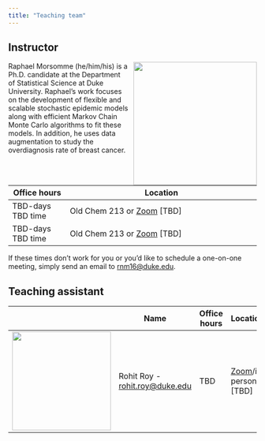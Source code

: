 ```yaml
---
title: "Teaching team"
---
```


## Instructor

![](images/team/raphael.jpg){fig-alt="Headshot of Dr. Raphael Morsomme" style="float:right;padding: 0 0 0 10px;" width="250"}

Raphael Morsomme (he/him/his) is a Ph.D. candidate at the Department of Statistical Science at Duke University. Raphael's work focuses on the development of flexible and scalable stochastic epidemic models along with efficient Markov Chain Monte Carlo algorithms to fit these models. In addition, he uses data augmentation to study the overdiagnosis rate of breast cancer.

| Office hours      | Location                                                                                                                                          |
|-----------------|-------------------------------------------------------|
| TBD-days TBD time | Old Chem 213 or [Zoom](https://sakai.duke.edu/portal/site/779c3ebe-3b88-4bcc-bd01-1813e8396a23/page/d5eef508-07a4-4c6d-b7bd-4614a9631562) \[TBD\] |
| TBD-days TBD time | Old Chem 213 or [Zoom](https://sakai.duke.edu/portal/site/779c3ebe-3b88-4bcc-bd01-1813e8396a23/page/d5eef508-07a4-4c6d-b7bd-4614a9631562) \[TBD\] |

If these times don't work for you or you'd like to schedule a one-on-one meeting, simply send an email to [rnm16\@duke.edu](mailto:rnm16@duke.edu).

## Teaching assistant

|                                         | Name                                                         | Office hours | Location                                                                                                                                    |
|:-------------:|---------------|---------------|----------------------------|
| ![](images/team/rohit.jpg){width="200"} | Rohit Roy - [rohit.roy\@duke.edu](mailto:rohit.roy@duke.edu) | TBD          | [Zoom](https://sakai.duke.edu/portal/site/779c3ebe-3b88-4bcc-bd01-1813e8396a23/page/d5eef508-07a4-4c6d-b7bd-4614a9631562)/in person \[TBD\] |
